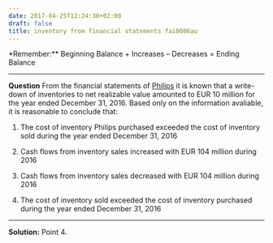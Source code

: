 ```yaml
---
date: 2017-04-25T12:24:30+02:00
draft: false
title: inventory from financial statements fai0006au
---
```


*Remember:**
Beginning Balance + Increases – Decreases = Ending Balance

***

**Question**
From the financial statements of [Philips](https://drive.google.com/file/d/0B5iOWuUx99FWTUNEZnBBNW5aSjA/view?usp=sharing) it is known that a write-down of inventories to net realizable value amounted to EUR 10 million for the year ended December 31, 2016. Based only on the information avaliable, it is reasonable to conclude that:

1. The cost of inventory Philips purchased exceeded the cost of inventory sold during the year ended December 31, 2016

2. Cash flows from inventory sales increased with EUR 104 million during 2016

3. Cash flows from inventory sales decreased with EUR 104 million during 2016

4. The cost of inventory sold exceeded the cost of inventory purchased during the year ended December 31, 2016


***

**Solution:**
Point 4.